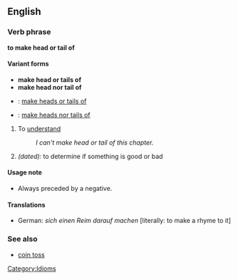 ==English==

===Verb phrase===
'''to make head or tail of'''

====Variant forms====
*'''make head or tails of'''
*'''make head nor tail of'''
*{{cattag|US}}: [[make heads or tails of]]
*{{cattag|US}}: [[make heads nor tails of]]

#To [[understand]]
#:''I can't make head or tail of this chapter.''
#''(dated):'' to determine if something is good or bad

====Usage note====
*Always preceded by a negative.

====Translations====
*German: ''sich einen Reim darauf machen'' [literally: to make a rhyme to it]

===See also===
*[[coin toss]]

[[Category:Idioms]]